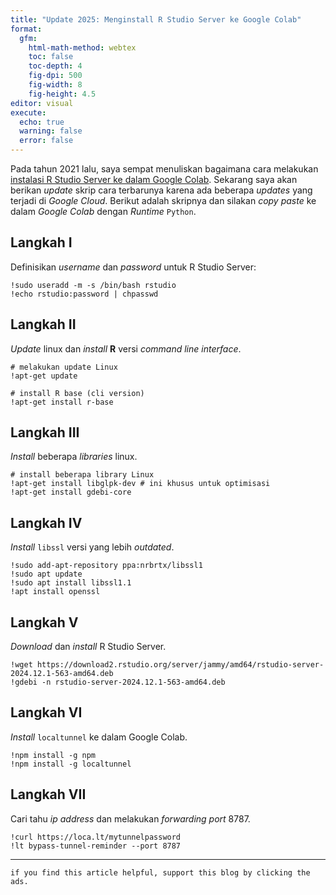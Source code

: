 ```yaml
---
title: "Update 2025: Menginstall R Studio Server ke Google Colab"
format: 
  gfm:
    html-math-method: webtex
    toc: false
    toc-depth: 4
    fig-dpi: 500
    fig-width: 8
    fig-height: 4.5
editor: visual
execute:
  echo: true
  warning: false
  error: false
---
```


Pada tahun 2021 lalu, saya sempat menuliskan bagaimana cara melakukan [instalasi R Studio Server ke dalam Google Colab](https://ikanx101.com/blog/r-server-colab/). Sekarang saya akan berikan _update_ skrip cara terbarunya karena ada beberapa _updates_ yang terjadi di _Google Cloud_. Berikut adalah skripnya dan silakan _copy paste_ ke dalam _Google Colab_ dengan _Runtime_ `Python`.

## Langkah I

Definisikan _username_ dan _password_ untuk R Studio Server:

```
!sudo useradd -m -s /bin/bash rstudio
!echo rstudio:password | chpasswd
```

## Langkah II

_Update_ linux dan _install_ __R__ versi _command line interface_.

```
# melakukan update Linux
!apt-get update

# install R base (cli version)
!apt-get install r-base
```

## Langkah III

_Install_ beberapa _libraries_ linux.

```
# install beberapa library Linux
!apt-get install libglpk-dev # ini khusus untuk optimisasi
!apt-get install gdebi-core
```

## Langkah IV

_Install_ `libssl` versi yang lebih _outdated_.

```
!sudo add-apt-repository ppa:nrbrtx/libssl1
!sudo apt update
!sudo apt install libssl1.1
!apt install openssl
```

## Langkah V

_Download_ dan _install_ R Studio Server.

```
!wget https://download2.rstudio.org/server/jammy/amd64/rstudio-server-2024.12.1-563-amd64.deb
!gdebi -n rstudio-server-2024.12.1-563-amd64.deb
```

## Langkah VI

_Install_ `localtunnel` ke dalam Google Colab.

```
!npm install -g npm
!npm install -g localtunnel
```

## Langkah VII

Cari tahu _ip address_ dan melakukan _forwarding_ _port_ 8787.

```
!curl https://loca.lt/mytunnelpassword
!lt bypass-tunnel-reminder --port 8787
```

---

`if you find this article helpful, support this blog by clicking the ads.`









